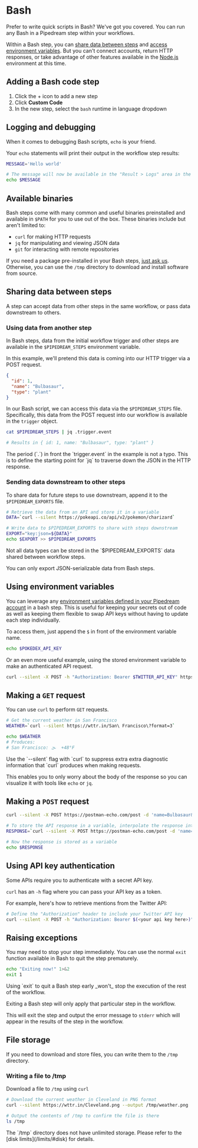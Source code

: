 
# Bash

Prefer to write quick scripts in Bash? We've got you covered. You can run any Bash in a Pipedream step within your workflows.

Within a Bash step, you can [share data between steps](/code/bash/#sharing-data-between-steps) and [access environment variables](/code/bash/#using-environment-variables). But you can't connect accounts, return HTTP responses, or take advantage of other features available in the [Node.js](/code/nodejs/) environment at this time.

## Adding a Bash code step

1. Click the + icon to add a new step
2. Click **Custom Code**
3. In the new step, select the `bash` runtime in language dropdown

## Logging and debugging

When it comes to debugging Bash scripts, `echo` is your friend.

Your `echo` statements will print their output in the workflow step results:

```bash
MESSAGE='Hello world'

# The message will now be available in the "Result > Logs" area in the workflow step
echo $MESSAGE
```

## Available binaries

Bash steps come with many common and useful binaries preinstalled and available in `$PATH` for you to use out of the box. These binaries include but aren't limited to:

- `curl` for making HTTP requests
- `jq` for manipulating and viewing JSON data
- `git` for interacting with remote repositories

If you need a package pre-installed in your Bash steps, [just ask us](https://pipedream.com/support). Otherwise, you can use the `/tmp` directory to download and install software from source.

## Sharing data between steps

A step can accept data from other steps in the same workflow, or pass data downstream to others.

### Using data from another step

In Bash steps, data from the initial workflow trigger and other steps are available in the `$PIPEDREAM_STEPS` environment variable.

In this example, we'll pretend this data is coming into our HTTP trigger via a POST request.

```json
{
  "id": 1,
  "name": "Bulbasaur",
  "type": "plant"
}
```

In our Bash script, we can access this data via the `$PIPEDREAM_STEPS` file. Specifically, this data from the POST request into our workflow is available in the `trigger` object.

```bash
cat $PIPEDREAM_STEPS | jq .trigger.event

# Results in { id: 1, name: "Bulbasaur", type: "plant" }
```

<Callout type="info" emoji="ℹ️">
The period (`.`) in front the `trigger.event` in the example is not a typo. This is to define the starting point for `jq` to traverse down the JSON in the HTTP response.
</Callout>

### Sending data downstream to other steps

To share data for future steps to use downstream, append it to the `$PIPEDREAM_EXPORTS` file.

```bash
# Retrieve the data from an API and store it in a variable
DATA=`curl --silent https://pokeapi.co/api/v2/pokemon/charizard`

# Write data to $PIPEDREAM_EXPORTS to share with steps downstream
EXPORT="key:json=${DATA}"
echo $EXPORT >> $PIPEDREAM_EXPORTS
```

<Callout type="warning" emoji="⚠">
Not all data types can be stored in the `$PIPEDREAM_EXPORTS` data shared between workflow steps.

You can only export JSON-serializable data from Bash steps.
</Callout>

## Using environment variables

You can leverage any [environment variables defined in your Pipedream account](/environment-variables/#environment-variables) in a bash step. This is useful for keeping your secrets out of code as well as keeping them flexible to swap API keys without having to update each step individually.

To access them, just append the `$` in front of the environment variable name.

```bash
echo $POKEDEX_API_KEY
```

Or an even more useful example, using the stored environment variable to make an authenticated API request.

```bash
curl --silent -X POST -h "Authorization: Bearer $TWITTER_API_KEY" https://api.twitter.com/2/users/@pipedream/mentions
```

## Making a `GET` request

You can use `curl` to perform `GET` requests.

```bash
# Get the current weather in San Francisco
WEATHER=`curl --silent https://wttr.in/San\ Francisco\?format=3`

echo $WEATHER
# Produces:
# San Francisco: 🌫  +48°F
```

<Callout type="info" emoji="ℹ️">
Use the `--silent` flag with `curl` to suppress extra extra diagnostic information that `curl` produces when making requests.

This enables you to only worry about the body of the response so you can visualize it with tools like `echo` or `jq`.
</Callout>

## Making a `POST` request

```bash
curl --silent -X POST https://postman-echo.com/post -d 'name=Bulbasaur&id=1'

# To store the API response in a variable, interpolate the response into a string and store it in variable
RESPONSE=`curl --silent -X POST https://postman-echo.com/post -d 'name=Bulbasaur&id=1'`

# Now the response is stored as a variable
echo $RESPONSE
```

## Using API key authentication

Some APIs require you to authenticate with a secret API key.

`curl` has an `-h` flag where you can pass your API key as a token.

For example, here's how to retrieve mentions from the Twitter API:

```bash
# Define the "Authorization" header to include your Twitter API key
curl --silent -X POST -h "Authorization: Bearer $(<your api key here>)" https://api.twitter.com/2/users/@pipedream/mentions
```

## Raising exceptions

You may need to stop your step immediately. You can use the normal `exit` function available in Bash to quit the step prematurely.

```bash
echo "Exiting now!" 1>&2
exit 1
```

<Callout type="warning" emoji="⚠">
Using `exit` to quit a Bash step early _won't_ stop the execution of the rest of the workflow.

Exiting a Bash step will only apply that particular step in the workflow.
</Callout>

This will exit the step and output the error message to `stderr` which will appear in the results of the step in the workflow.

## File storage

If you need to download and store files, you can write them to the `/tmp` directory.

### Writing a file to /tmp

Download a file to `/tmp` using `curl`

```bash
# Download the current weather in Cleveland in PNG format
curl --silent https://wttr.in/Cleveland.png --output /tmp/weather.png

# Output the contents of /tmp to confirm the file is there
ls /tmp
```

<Callout type="warning" emoji="⚠">
The `/tmp` directory does not have unlimited storage. Please refer to the [disk limits](/limits/#disk) for details.
</Callout>
